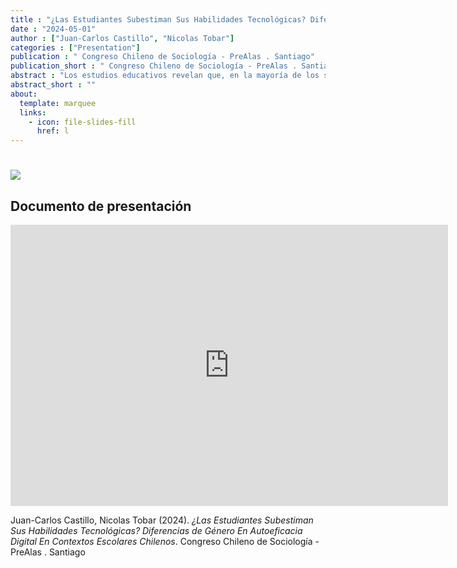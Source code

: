 ```yaml
---
title : "¿Las Estudiantes Subestiman Sus Habilidades Tecnológicas? Diferencias de Género En Autoeficacia Digital En Contextos Escolares Chilenos"
date : "2024-05-01"
author : ["Juan-Carlos Castillo", "Nicolas Tobar"]
categories : ["Presentation"]
publication : " Congreso Chileno de Sociología - PreAlas . Santiago"
publication_short : " Congreso Chileno de Sociología - PreAlas . Santiago"
abstract : "Los estudios educativos revelan que, en la mayoría de los sistemas escolares secundarios, los estudiantes varones manifiestan sistemáticamente una mayor autoeficacia tecnológica que sus homólogas femeninas. Pero, paradójicamente, los datos demuestran que las alumnas obtienen puntuaciones significativamente más altas en las pruebas estandarizadas internacionales de informática. En este estudio, argumentamos que la composición de género en las aulas podría desempeñar un efecto relevante en la autoeficacia tecnológica de las estudiantes mujeres, ya que estudios previos sugieren que los colegios con una mayor composición femenina animan a las chicas a seguir carreras vinculadas a la tecnología. En los análisis, estimamos una serie de modelos multinivel (efectos aleatorios) utilizando datos de la base de datos chilena ICILS 2018 (que comprende 178 escuelas y 3092 estudiantes). Nuestros resultados sugieren que las mujeres muestran una menor autoeficacia para el uso de ce aplicaciones avanzadas tecnológicas avanzadas, sin embargo, la proporción de alumnas del colegio tuvo un efecto de interacción negativo significativo sobre la autoeficacia de las alumnas. Contrariamente a nuestra hipótesis inicial, las alumnas muestran menos confianza en sí mismas cuando están rodeadas de más compañeras de su propio género. Esto contradice la intuición generalizada de que las mujeres se sienten más seguras en contextos de aprendizaje STEM cuando están rodeadas de compañeras de su mismo sexo."
abstract_short : ""
about:
  template: marquee
  links:
    - icon: file-slides-fill
      href: l
---
```

# ![](/images/congsocio2024nudos.png)

## Documento de presentación

<iframe width="700"  height="450" src="https://nudos.quarto.pub/prealas-2024/#/las-estudiantes-subestiman-sus-habilidades-tecnológicas" title="Quarto presentation" frameborder="0" allow="accelerometer; autoplay; clipboard-write; encrypted-media; gyroscope; picture-in-picture" allowfullscreen></iframe>


::: {.callout-note title="How to cite this work"}

Juan-Carlos Castillo, Nicolas Tobar (2024). *¿Las Estudiantes Subestiman Sus Habilidades Tecnológicas? Diferencias de Género En Autoeficacia Digital En Contextos Escolares Chilenos*.  Congreso Chileno de Sociología - PreAlas . Santiago

:::

